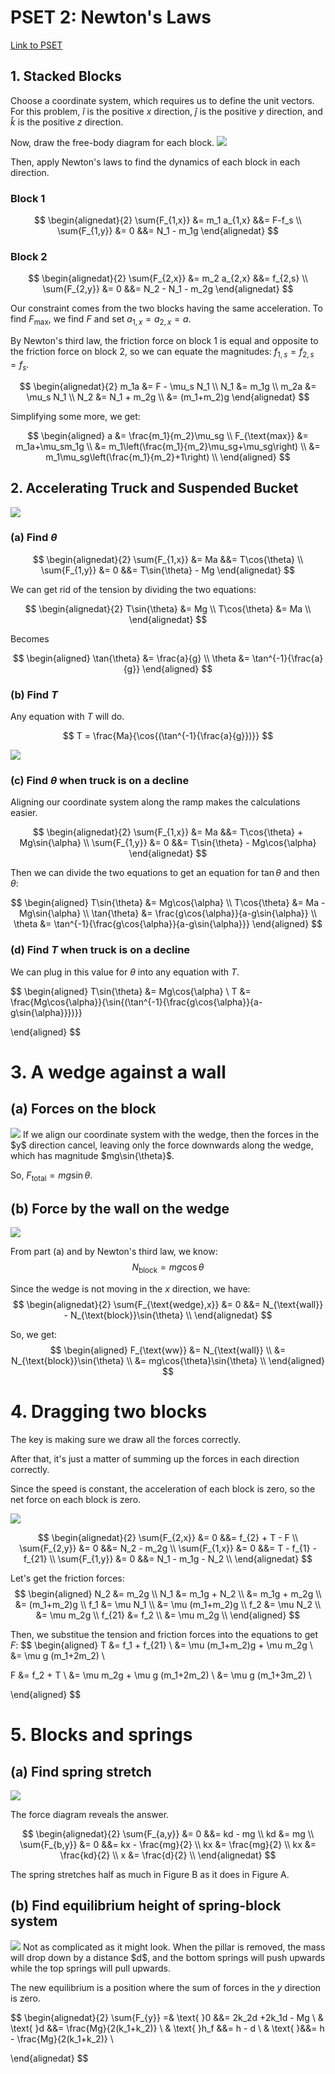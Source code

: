 # PSET 2: Newton's Laws 

[Link to PSET](https://ocw.mit.edu/courses/8-01sc-classical-mechanics-fall-2016/pages/week-2-newtons-laws/problem-set-2/)

## 1. Stacked Blocks

Choose a coordinate system, which requires us to define the unit vectors. For this problem, $\hat{i}$ is the positive $x$ direction, $\hat{j}$ is the positive $y$ direction, and $\hat{k}$ is the positive $z$ direction.

Now, draw the free-body diagram for each block.
<img src="/mit18.01sc-pset2-p1-force-diagram.png" className="mt-4"/>

Then, apply Newton's laws to find the dynamics of each block in each direction.

### Block 1
$$
\begin{alignedat}{2}
\sum{F_{1,x}} &= m_1 a_{1,x} &&= F-f_s \\
\sum{F_{1,y}} &= 0 &&= N_1 - m_1g
\end{alignedat}
$$

### Block 2
$$
\begin{alignedat}{2}
\sum{F_{2,x}} &= m_2 a_{2,x} &&= f_{2,s} \\
\sum{F_{2,y}} &= 0 &&= N_2 - N_1 - m_2g
\end{alignedat}
$$

Our constraint comes from the two blocks having the same acceleration.
To find $F_{\text{max}}$, we find $F$ and set $a_{1,x} = a_{2,x} = a$.

By Newton's third law, the friction force on block 1 is equal and opposite to the friction force on block 2, so we can equate the magnitudes: $f_{1,s}=f_{2,s}=f_s$.

$$
\begin{alignedat}{2}
m_1a &= F - \mu_s N_1 \\
N_1 &= m_1g \\
m_2a &= \mu_s N_1 \\
N_2 &= N_1 + m_2g \\
&= (m_1+m_2)g
\end{alignedat}
$$

Simplifying some more, we get:

$$
\begin{aligned}
a &= \frac{m_1}{m_2}\mu_sg \\
F_{\text{max}} &= m_1a+\mu_sm_1g \\
 &= m_1\left(\frac{m_1}{m_2}\mu_sg+\mu_sg\right) \\
    &= m_1\mu_sg\left(\frac{m_1}{m_2}+1\right) \\
\end{aligned}
$$

## 2. Accelerating Truck and Suspended Bucket


<img src="/mit18.01sc-pset2-p2-a-forcediagram.png" className="mt-4"/>

### (a) Find $\theta$
$$
\begin{alignedat}{2}
\sum{F_{1,x}} &= Ma &&= T\cos{\theta} \\
\sum{F_{1,y}} &= 0 &&= T\sin{\theta} - Mg
\end{alignedat}
$$

We can get rid of the tension by dividing the two equations:

$$
\begin{alignedat}{2}
T\sin{\theta} &= Mg \\
T\cos{\theta} &= Ma \\
\end{alignedat}
$$

Becomes

$$
\begin{aligned}
\tan{\theta} &= \frac{a}{g} \\
\theta &= \tan^{-1}{\frac{a}{g}}
\end{aligned}
$$

### (b) Find $T$
Any equation with $T$ will do.

$$
T = \frac{Ma}{\cos{(\tan^{-1}{\frac{a}{g}})}}
$$

<img src="/mit18.01sc-pset2-p2-c-forcediagram.png" className="mt-4"/>

### (c) Find $\theta$ when truck is on a decline
Aligning our coordinate system along the ramp makes the calculations easier.

$$
\begin{alignedat}{2}
\sum{F_{1,x}} &= Ma &&= T\cos{\theta} + Mg\sin{\alpha} \\
\sum{F_{1,y}} &= 0 &&= T\sin{\theta} - Mg\cos{\alpha}
\end{alignedat}
$$

Then we can divide the two equations to get an equation for $\tan{\theta}$ and then $\theta$:

$$
\begin{aligned}
T\sin{\theta} &= Mg\cos{\alpha} \\
T\cos{\theta} &= Ma - Mg\sin{\alpha} \\
\tan{\theta} &= \frac{g\cos{\alpha}}{a-g\sin{\alpha}} \\
\theta &= \tan^{-1}{\frac{g\cos{\alpha}}{a-g\sin{\alpha}}}
\end{aligned}
$$

### (d) Find $T$ when truck is on a decline

We can plug in this value for $\theta$ into any equation with $T$.

$$
\begin{aligned}
T\sin{\theta} &= Mg\cos{\alpha} \\
T &= \frac{Mg\cos{\alpha}}{\sin{(\tan^{-1}{\frac{g\cos{\alpha}}{a-g\sin{\alpha}}})}}

\end{aligned}
$$

# 3. A wedge against a wall

## (a) Forces on the block

<img src="/mit18.01sc-pset2-p3-a-forcediagram.png" className="mt-4"/>
If we align our coordinate system with the wedge, then the forces in the $y$ direction cancel, leaving only the force downwards along the wedge, which has magnitude $mg\sin{\theta}$.

So, $F_{\text{total}}=mg\sin{\theta}$.

## (b) Force by the wall on the wedge

<img src="/mit18.01sc-pset2-p3-b-forcediagram.png" className="mt-4"/>

From part (a) and by Newton's third law, we know:
$$
N_{\text{block}} = mg\cos{\theta}
$$

Since the wedge is not moving in the $x$ direction, we have:
$$
\begin{alignedat}{2}
\sum{F_{\text{wedge},x}} &= 0 &&= N_{\text{wall}} - N_{\text{block}}\sin{\theta} \\
\end{alignedat}
$$

So, we get:
$$
\begin{aligned}
F_{\text{ww}} &= N_{\text{wall}} \\
 &= N_{\text{block}}\sin{\theta} \\
    &= mg\cos{\theta}\sin{\theta} \\
\end{aligned}
$$

# 4. Dragging two blocks
The key is making sure we draw all the forces correctly.

After that, it's just a matter of summing up the forces in each direction correctly.

Since the speed is constant, the acceleration of each block is zero, so the net force on each block is zero.

<img src="/mit18.01sc-pset2-p4-forcediagram.png" className="mt-4"/>

$$
\begin{alignedat}{2}
\sum{F_{2,x}} &= 0 &&= f_{2} + T - F \\
\sum{F_{2,y}} &= 0 &&= N_2 - m_2g \\
\sum{F_{1,x}} &= 0 &&= T - f_{1} - f_{21} \\
\sum{F_{1,y}} &= 0 &&= N_1 - m_1g - N_2 \\
\end{alignedat}
$$

Let's get the friction forces:
$$
\begin{aligned}
N_2 &= m_2g \\
N_1 &= m_1g + N_2 \\
    &= m_1g + m_2g \\
    &= (m_1+m_2)g \\
f_1 &= \mu N_1 \\
    &= \mu (m_1+m_2)g \\
f_2 &= \mu N_2 \\
    &= \mu m_2g \\
f_{21} &= f_2 \\
    &= \mu m_2g \\
\end{aligned}
$$

Then, we substitue the tension and friction forces into the equations to get $F$:
$$
\begin{aligned}
T &= f_1 + f_{21} \\
&= \mu (m_1+m_2)g + \mu m_2g \\
&= \mu g (m_1+2m_2) \\

F &= f_2 + T \\
&= \mu m_2g + \mu g (m_1+2m_2) \\
&= \mu g (m_1+3m_2) \\


\end{aligned}
$$


# 5. Blocks and springs

## (a) Find spring stretch
<img src="/mit18.01sc-pset2-p5-a-forcediagram.png" className="mt-4"/>

The force diagram reveals the answer.

$$
\begin{alignedat}{2}
\sum{F_{a,y}} &= 0 &&= kd - mg \\
kd &= mg \\
\sum{F_{b,y}} &= 0 &&= kx - \frac{mg}{2} \\
kx &= \frac{mg}{2} \\
kx &= \frac{kd}{2} \\
x &= \frac{d}{2} \\
\end{alignedat}
$$

The spring stretches half as much in Figure B as it does in Figure A.

## (b) Find equilibrium height of spring-block system
<img src="/mit18.01sc-pset2-p5-b-forcediagram.png" className="mt-4"/>
Not as complicated as it might look.
When the pillar is removed, the mass will drop down by a distance $d$, and the bottom springs will push upwards while the top springs will pull upwards.

The new equilibrium is a position where the sum of forces in the $y$ direction is zero.

$$
\begin{alignedat}{2}
\sum{F_{y}} =& \text{ }0 &&= 2k_2d +2k_1d - Mg \\
& \text{ }d &&= \frac{Mg}{2(k_1+k_2)} \\
& \text{ }h_f &&= h - d \\
& \text{ }&&= h - \frac{Mg}{2(k_1+k_2)} \\

\end{alignedat}
$$